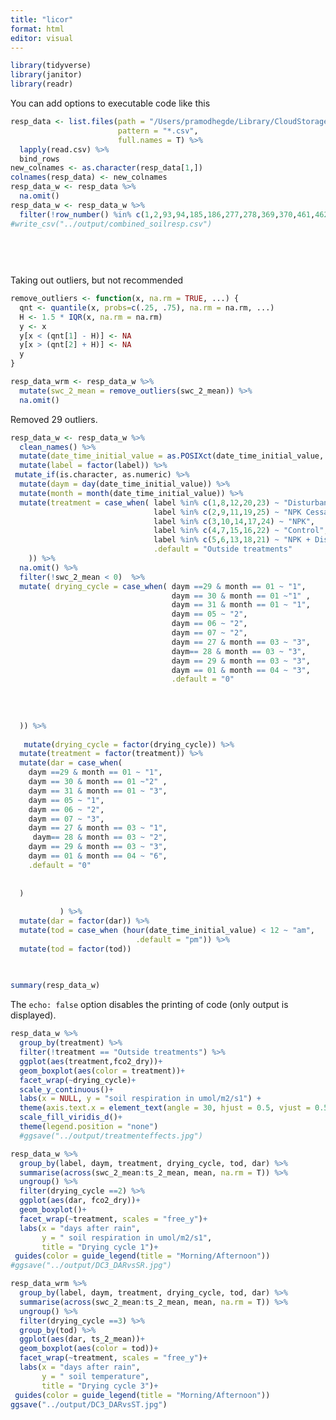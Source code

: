 ```yaml
---
title: "licor"
format: html
editor: visual
---
```


```r
library(tidyverse)
library(janitor)
library(readr)
```

You can add options to executable code like this

```r
resp_data <- list.files(path = "/Users/pramodhegde/Library/CloudStorage/OneDrive-UniversityofGeorgia/Documents/Licor",
                        pattern = "*.csv",
                        full.names = T) %>% 
  lapply(read.csv) %>% 
  bind_rows 
new_colnames <- as.character(resp_data[1,])
colnames(resp_data) <- new_colnames
resp_data_w <- resp_data %>% 
  na.omit() 
resp_data_w <- resp_data_w %>% 
  filter(!row_number() %in% c(1,2,93,94,185,186,277,278,369,370,461,462,553,554,645,646,737,738,830,831,922,923)) 
#write_csv("../output/combined_soilresp.csv")
  
 
  
  
```


Taking out outliers, but not recommended
```r
remove_outliers <- function(x, na.rm = TRUE, ...) {
  qnt <- quantile(x, probs=c(.25, .75), na.rm = na.rm, ...)
  H <- 1.5 * IQR(x, na.rm = na.rm)
  y <- x
  y[x < (qnt[1] - H)] <- NA
  y[x > (qnt[2] + H)] <- NA
  y
}
```

```r
resp_data_wrm <- resp_data_w %>% 
  mutate(swc_2_mean = remove_outliers(swc_2_mean)) %>% 
  na.omit()


```
Removed 29 outliers. 





```r
resp_data_w <- resp_data_w %>% 
  clean_names() %>% 
  mutate(date_time_initial_value = as.POSIXct(date_time_initial_value, tz = Sys.timezone(), format="%Y/%m/%d %H:%M:%S")) %>% 
  mutate(label = factor(label)) %>% 
 mutate_if(is.character, as.numeric) %>% 
  mutate(daym = day(date_time_initial_value)) %>% 
  mutate(month = month(date_time_initial_value)) %>% 
  mutate(treatment = case_when( label %in% c(1,8,12,20,23) ~ "Disturbance",
                                label %in% c(2,9,11,19,25) ~ "NPK Cessation",
                                label %in% c(3,10,14,17,24) ~ "NPK",
                                label %in% c(4,7,15,16,22) ~ "Control", 
                                label %in% c(5,6,13,18,21) ~ "NPK + Disturbance",
                                .default = "Outside treatments"
    )) %>% 
  na.omit() %>% 
  filter(!swc_2_mean < 0)  %>% 
  mutate( drying_cycle = case_when( daym ==29 & month == 01 ~ "1",
                                    daym == 30 & month == 01 ~"1" ,
                                    daym == 31 & month == 01 ~ "1", 
                                    daym == 05 ~ "2", 
                                    daym == 06 ~ "2", 
                                    daym == 07 ~ "2",
                                    daym == 27 & month == 03 ~ "3",
                                    daym== 28 & month == 03 ~ "3",
                                    daym == 29 & month == 03 ~ "3",
                                    daym == 01 & month == 04 ~ "3", 
                                    .default = "0"
                                    
    
    
    
  )) %>% 
  
   mutate(drying_cycle = factor(drying_cycle)) %>% 
  mutate(treatment = factor(treatment)) %>% 
  mutate(dar = case_when(
    daym ==29 & month == 01 ~ "1",
    daym == 30 & month == 01 ~"2" ,
    daym == 31 & month == 01 ~ "3",
    daym == 05 ~ "1",
    daym == 06 ~ "2",
    daym == 07 ~ "3",
    daym == 27 & month == 03 ~ "1",
     daym== 28 & month == 03 ~ "2",
    daym == 29 & month == 03 ~ "3",
    daym == 01 & month == 04 ~ "6",
    .default = "0"
    
    
  )
           
           ) %>% 
  mutate(dar = factor(dar)) %>% 
  mutate(tod = case_when (hour(date_time_initial_value) < 12 ~ "am",
                            .default = "pm")) %>% 
  mutate(tod = factor(tod))
    
    

summary(resp_data_w)

```

The `echo: false` option disables the printing of code (only output is displayed).

```r
resp_data_w %>% 
  group_by(treatment) %>%
  filter(!treatment == "Outside treatments") %>% 
  ggplot(aes(treatment,fco2_dry))+
  geom_boxplot(aes(color = treatment))+
  facet_wrap(~drying_cycle)+
  scale_y_continuous()+
  labs(x = NULL, y = "soil respiration in umol/m2/s1") +
  theme(axis.text.x = element_text(angle = 30, hjust = 0.5, vjust = 0.5))+
  scale_fill_viridis_d()+
  theme(legend.position = "none")
  #ggsave("../output/treatmenteffects.jpg")
```

```r
resp_data_w %>% 
  group_by(label, daym, treatment, drying_cycle, tod, dar) %>% 
  summarise(across(swc_2_mean:ts_2_mean, mean, na.rm = T)) %>% 
  ungroup() %>% 
  filter(drying_cycle ==2) %>% 
  ggplot(aes(dar, fco2_dry))+
  geom_boxplot()+
  facet_wrap(~treatment, scales = "free_y")+
  labs(x = "days after rain",
       y = " soil respiration in umol/m2/s1",
       title = "Drying cycle 1")+
 guides(color = guide_legend(title = "Morning/Afternoon"))
#ggsave("../output/DC3_DARvsSR.jpg")

```
```r
resp_data_wrm %>% 
  group_by(label, daym, treatment, drying_cycle, tod, dar) %>% 
  summarise(across(swc_2_mean:ts_2_mean, mean, na.rm = T)) %>% 
  ungroup() %>% 
  filter(drying_cycle ==3) %>% 
  group_by(tod) %>% 
  ggplot(aes(dar, ts_2_mean))+
  geom_boxplot(aes(color = tod))+
  facet_wrap(~treatment, scales = "free_y")+
  labs(x = "days after rain",
       y = " soil temperature",
       title = "Drying cycle 3")+
 guides(color = guide_legend(title = "Morning/Afternoon"))
ggsave("../output/DC3_DARvsST.jpg")
```

```r

```

